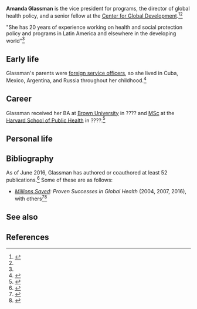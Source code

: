 '''Amanda Glassman''' is the vice president for programs, the director of global health policy, and a senior fellow at the [[Center for Global Development]].<ref name=guardian>{{cite web |url=http://www.theguardian.com/health-revolution/2016/mar/22/millions-saved-book-healthcare-global-aid-policy |title=Millions saved: how to make sure global health programs work |date=March 22, 2016 |publisher=''[[The Guardian]]'' |accessdate=June 2, 2016}}</ref><ref name=cgdev-bio/>

"She has 20 years of experience working on health and social protection policy and programs in Latin America and elsewhere in the developing world"<ref name=guardian/>

==Early life==

Glassman's parents were [[foreign service officer]]s, so she lived in Cuba, Mexico, Argentina, and Russia throughout her childhood.<ref>{{cite web |url=https://www.rbfhealth.org/resource/rbf-perspectives-interview-amanda-glassman-conditional-cash-transfers-ccts |title=RBF Perspectives: Interview with Amanda Glassman on Conditional Cash Transfers (CCTs) |publisher=RBF Health |accessdate=June 2, 2016}}</ref>

==Career==

Glassman received her BA at [[Brown University]] in ???? and [[MSc]] at the [[Harvard School of Public Health]] in ????.<ref name=cgdev-bio>{{cite web |url=http://www.cgdev.org/expert/amanda-glassman |title=Amanda Glassman |accessdate=June 2, 2016 |publisher=Center for Global Development}}</ref>

==Personal life==

==Bibliography==

As of June 2016, Glassman has authored or coauthored at least 52 publications.<ref>{{cite web |url=https://www.researchgate.net/profile/Amanda_Glassman |title=Amanda Glassman |accessdate=June 2, 2016 |publisher=[[ResearchGate]]}}</ref> Some of these are as follows:

* ''[[Millions Saved]]: Proven Successes in Global Health'' (2004, 2007, 2016), with others<ref>{{cite web |url=http://millionssaved.cgdev.org/about |title=Background |accessdate=June 1, 2016 |publisher=Center for Global Development}}</ref><ref name=landing-page>{{cite web|url=http://www.cgdev.org/initiative/millions-saved|title = Millions Saved |archiveurl=https://web.archive.org/web/20130722094617/http://www.cgdev.org/initiative/millions-saved |archivedate=2013-07-22 |publisher = [[Center for Global Development]]|accessdate = 2013-07-04}}</ref>

==See also==

==References==

{{reflist|30em}}


